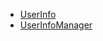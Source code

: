 <PlatformWrapper platform="android">

  - [UserInfo](.A/API%20Reference/im_java/classio_1_1agora_1_1chat_1_1_user_info.html)
  - [UserInfoManager](https://docs-preprod.agora.io/en/agora-chat/API%20Reference/im_java/classio_1_1agora_1_1chat_1_1_user_info_manager.html)

</PlatformWrapper>